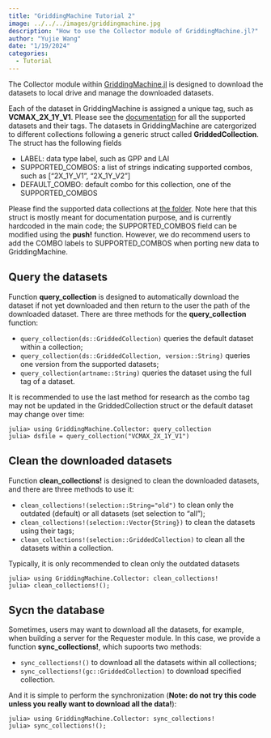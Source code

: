 ```yaml
---
title: "GriddingMachine Tutorial 2"
image: ../../../images/griddingmachine.jpg
description: "How to use the Collector module of GriddingMachine.jl?"
author: "Yujie Wang"
date: "1/19/2024"
categories:
  - Tutorial
---
```


The Collector module within [GriddingMachine.jl](https://github.com/CliMA/GriddingMachine.jl) is designed to download the datasets to local drive and manage the downloaded datasets.

Each of the dataset in GriddingMachine is assigned a unique tag, such as **VCMAX_2X_1Y_V1**. Please see the [documentation](https://github.com/CliMA/GriddingMachine.jl/issues/62) for all the supported datasets and their tags. The datasets in GriddingMachine are catergorized to different collections following a generic struct called **GriddedCollection**. The struct has the following fields

- LABEL: data type label, such as GPP and LAI
- SUPPORTED_COMBOS: a list of strings indicating supported combos, such as ["2X_1Y_V1", "2X_1Y_V2"]
- DEFAULT_COMBO: default combo for this collection, one of the SUPPORTED_COMBOS

Please find the supported data collections at [the folder](https://github.com/CliMA/GriddingMachine.jl/tree/main/src/collector). Note here that this struct is mostly meant for documentation purpose, and is currently hardcoded in the main code; the SUPPORTED_COMBOS field can be modified using the **push!** function. However, we do recommend users to add the COMBO labels to SUPPORTED_COMBOS when porting new data to GriddingMachine.


## Query the datasets
Function **query_collection** is designed to automatically download the dataset if not yet downloaded and then return to the user the path of the downloaded dataset. There are three methods for the **query_collection** function:

- `query_collection(ds::GriddedCollection)` queries the default dataset within a collection;
- `query_collection(ds::GriddedCollection, version::String)` queries one version from the supported datasets;
- `query_collection(artname::String)` queries the dataset using the full tag of a dataset.

It is recommended to use the last method for research as the combo tag may not be updated in the GriddedCollection struct or the default dataset may change over time:
```
julia> using GriddingMachine.Collector: query_collection
julia> dsfile = query_collection("VCMAX_2X_1Y_V1")
```


## Clean the downloaded datasets
Function **clean_collections!** is designed to clean the downloaded datasets, and there are three methods to use it:

- `clean_collections!(selection::String="old")` to clean only the outdated (default) or all datasets (set selection to "all");
- `clean_collections!(selection::Vector{String})` to clean the datasets using their tags;
- `clean_collections!(selection::GriddedCollection)` to clean all the datasets within a collection.

Typically, it is only recommended to clean only the outdated datasets
```
julia> using GriddingMachine.Collector: clean_collections!
julia> clean_collections!();
```


## Sycn the database
Sometimes, users may want to download all the datasets, for example, when building a server for the Requester module. In this case, we provide a function **sync_collections!**, which supoorts two methods:

- `sync_collections!()` to download all the datasets within all collections;
- `sync_collections!(gc::GriddedCollection)` to download specified collection.

And it is simple to perform the synchronization (**Note: do not try this code unless you really want to download all the data!**):
```
julia> using GriddingMachine.Collector: sync_collections!
julia> sync_collections!();
```
